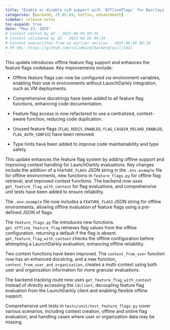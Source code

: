 ```yaml
---
title: "Enable or disable LLM support with `OfflineFlags` for Barclays (#1431)"
categories: [backend, 25.05.04, hotfix, enhancement]
sidebar: release-notes
toc-expand: true
date: "May 23, 2025"
# Content edited by AI - 2025-06-05 09:34
# Content validated by AI - 2025-06-05 09:34
# Content overwritten from an earlier version - 2025-06-05 09:34
# PR URL: https://github.com/validmind/backend/pull/1431
---
```


This update introduces offline feature flag support and enhances the feature flags codebase. Key improvements include:

- Offline feature flags can now be configured via environment variables, enabling their use in environments without LaunchDarkly integration, such as VM deployments.

- Comprehensive docstrings have been added to all feature flag functions, enhancing code documentation.

- Feature flag access is now refactored to use a centralized, context-aware function, reducing code duplication.

- Unused feature flags (`FLAG_REDIS_ENABLED`, `FLAG_CASBIN_RELOAD_ENABLED`, `FLAG_AUTH_CONFIG`) have been removed.

- Type hints have been added to improve code maintainability and type safety.

This update enhances the feature flag system by adding offline support and improving context handling for LaunchDarkly evaluations. Key changes include the addition of a `FEATURE_FLAGS` JSON string in the `.env.example` file for offline environments, new functions in `feature_flags.py` for offline flag retrieval, and improved context functions. The backend now uses `get_feature_flag_with_context` for flag evaluations, and comprehensive unit tests have been added to ensure reliability.

The `.env.example` file now includes a `FEATURE_FLAGS` JSON string for offline environments, allowing offline evaluation of feature flags using a pre-defined JSON of flags.

The `feature_flags.py` file introduces new functions. `get_offline_feature_flag` retrieves flag values from the offline configuration, returning a default if the flag is absent. `get_feature_flag_with_context` checks the offline configuration before attempting a LaunchDarkly evaluation, enhancing offline reliability.

Two context functions have been improved. The `context_from_user` function now has an enhanced docstring, and a new function, `context_from_user_and_organization`, creates a multi-context using both user and organization information for more granular evaluations.

The backend tracking route now uses `get_feature_flag_with_context` instead of directly accessing the `ldclient`, decoupling feature flag evaluation from the LaunchDarkly client and enabling flexible offline support.

Comprehensive unit tests in `tests/unit/test_feature_flags.py` cover various scenarios, including context creation, offline and online flag evaluation, and handling cases where user or organization data may be missing.